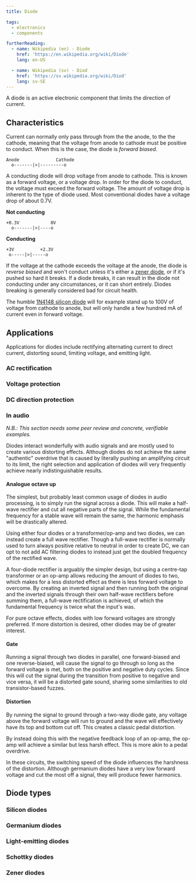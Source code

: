 ```yaml
---
title: Diode

tags:
  - electronics
  - components

furtherReading:
  - name: Wikipedia (en) - Diode
    href: 'https://en.wikipedia.org/wiki/Diode'
    lang: en-US

  - name: Wikipedia (sv) - Diod
    href: 'https://sv.wikipedia.org/wiki/Diod'
    lang: sv-SE
---
```


A diode is an active electronic component that limits the direction of current.

## Characteristics

Current can normally only pass through from the the anode, to the the cathode,
meaning that the voltage from anode to cathode must be positive to conduct.
When this is the case, the diode is _forward biased_.

```
Anode              Cathode
  o-------|>|---------o
```

A conducting diode will drop voltage from anode to cathode. This is known as a
forward voltage, or a voltage drop. In order for the diode to conduct, the
voltage must exceed the forward voltage. The amount of voltage drop is inherent
to the type of diode used. Most conventional diodes have a voltage drop of
about 0.7V.

**Not conducting**

```
+0.3V            0V
  o-------|>|----o
```

**Conducting**

```
+3V          +2.3V
 o-----|>|-----o
```

If the voltage at the cathode exceeds the voltage at the anode, the diode is
_reverse biased_ and won't conduct unless it's either a [zener
diode](#Zener_diodes), or if it's pushed so hard it breaks. If a diode breaks,
it can result in the diode not conducting under any circumstances, or it can
short entirely. Diodes breaking is generally considered bad for circuit health.

The humble [1N4148 silicon
diode](https://en.wikipedia.org/wiki/1N4148_signal_diode) will for example
stand up to 100V of voltage from cathode to anode, but will only handle a few
hundred mA of current even in forward voltage.

## Applications

Applications for diodes include rectifying alternating current to direct
current, distorting sound, limiting voltage, and emitting light.

### AC rectification

### Voltage protection

### DC direction protection

### In audio

_N.B.: This section needs some peer review and concrete, verifiable examples._

Diodes interact wonderfully with audio signals and are mostly used to create
various distorting effects. Although diodes do not achieve the same "authentic"
overdrive that is caused by literally pushing an amplifying circuit to its
limit, the right selection and application of diodes will very frequently
achieve nearly indistinguishable results.

#### Analogue octave up

The simplest, but probably least common usage of diodes in audio processing, is
to simply run the signal across a diode. This will make a half-wave rectifier
and cut all negative parts of the signal. While the fundamental frequency for a
stable wave will remain the same, the harmonic emphasis will be drastically
altered.

Using either four diodes or a transformer/op-amp and two diodes, we can instead
create a full wave rectifier. Though a full-wave rectifier is normally used to
turn always positive relative to neutral in order to create DC, we can opt to
not add AC filtering diodes to instead just get the doubled frequency of the
rectified wave.

A four-diode rectifier is arguably the simpler design, but using a centre-tap
transformer or an op-amp allows reducing the amount of diodes to two, which
makes for a less distorted effect as there is less forward voltage to overcome.
By creating an inverted signal and then running both the original and the
inverted signals through their own half-wave rectifiers before summing them, a
full-wave rectification is achieved, of which the fundamental frequency is
twice what the input's was.

For pure octave effects, diodes with low forward voltages are strongly
preferred. If more distortion is desired, other diodes may be of greater
interest.

#### Gate

Running a signal through two diodes in parallel, one forward-biased and one
reverse-biased, will cause the signal to go through so long as the forward
voltage is met, both on the positive and negative duty cycles. Since this will
cut the signal during the transition from positive to negative and vice versa,
it will be a distorted gate sound, sharing some similarities to old
transistor-based fuzzes.

#### Distortion

By running the signal to ground through a two-way diode gate, any voltage above
the forward voltage will run to ground and the wave will effectively have its
top and bottom cut off. This creates a classic pedal distortion.

By instead doing this with the negative feedback loop of an op-amp, the op-amp
will achieve a similar but less harsh effect. This is more akin to a pedal
overdrive.

In these circuits, the switching speed of the diode influences the harshness of
the distortion. Although germanium diodes have a very low forward voltage and
cut the most off a signal, they will produce fewer harmonics.

## Diode types

### Silicon diodes

### Germanium diodes

### Light-emitting diodes

### Schottky diodes

### Zener diodes
